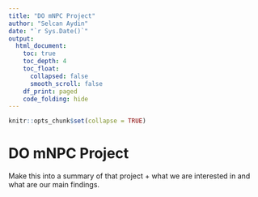 ```yaml
---
title: "DO mNPC Project"
author: "Selcan Aydin"
date: "`r Sys.Date()`"
output: 
  html_document:
    toc: true
    toc_depth: 4
    toc_float: 
      collapsed: false
      smooth_scroll: false
    df_print: paged
    code_folding: hide
---
```



```r
knitr::opts_chunk$set(collapse = TRUE)
```

# DO mNPC Project 

Make this into a summary of that project + what we are interested in and what are our main findings. 

